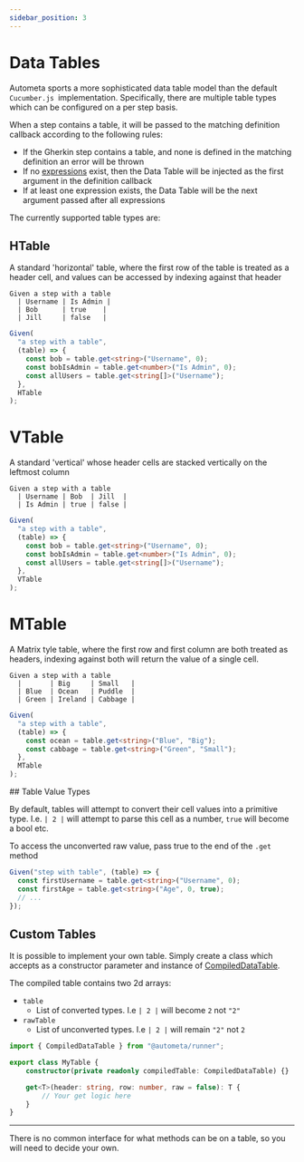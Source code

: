 ```yaml
---
sidebar_position: 3
---
```



# Data Tables

Autometa sports a more sophisticated data table model than the default
`Cucumber.js `implementation. Specifically, there are multiple table types
which can be configured on a per step basis.

When a step contains a table, it will be passed to the matching definition
callback according to the following rules:

- If the Gherkin step contains a table, and none is defined in the matching definition
  an error will be thrown
- If no [expressions](./cucumber_expressions) exist, then the Data Table will
  be injected as the first argument in the definition callback
- If at least one expression exists, the Data Table will be the next argument
  passed after all expressions

The currently supported table types are:

## HTable

A standard 'horizontal' table, where the first row of the table is
treated as a header cell, and values can be accessed by indexing against that header

<Tabs>
  <TabItem value="gherkin" label="Gherkin Datatable">

```gherkin
Given a step with a table
  | Username | Is Admin |
  | Bob      | true    |
  | Jill     | false   |
```

  </TabItem>
  <TabItem value="definition" label="Step Definition">

```ts
Given(
  "a step with a table",
  (table) => {
    const bob = table.get<string>("Username", 0);
    const bobIsAdmin = table.get<number>("Is Admin", 0);
    const allUsers = table.get<string[]>("Username");
  },
  HTable
);
```

  </TabItem>
</Tabs>

# VTable

A standard 'vertical' whose header cells are stacked vertically on the leftmost column

<Tabs>
  <TabItem value="gherkin" label="Gherkin Datatable">

```gherkin
Given a step with a table
  | Username | Bob  | Jill  |
  | Is Admin | true | false |
```

  </TabItem>
  <TabItem value="definition" label="Step Definition">

```ts
Given(
  "a step with a table",
  (table) => {
    const bob = table.get<string>("Username", 0);
    const bobIsAdmin = table.get<number>("Is Admin", 0);
    const allUsers = table.get<string[]>("Username");
  },
  VTable
);
```

  </TabItem>
  
</Tabs>

# MTable

A Matrix tyle table, where the first row and first column are both treated as headers,
indexing against both will return the value of a single cell.

<Tabs>

  <TabItem value="gherkin" label="Gherkin Datatable">

```gherkin
Given a step with a table
  |       | Big     | Small   |
  | Blue  | Ocean   | Puddle  |
  | Green | Ireland | Cabbage |
```

  </TabItem>
  <TabItem value="definition" label="Step Definition">

```ts
Given(
  "a step with a table",
  (table) => {
    const ocean = table.get<string>("Blue", "Big");
    const cabbage = table.get<string>("Green", "Small");
  },
  MTable
);
```

  </TabItem>
  
</Tabs>
## Table Value Types

By default, tables will attempt to convert their cell values into a primitive type.
I.e. `| 2 |` will attempt to parse this cell as a number, `true` will become a bool etc.

To access the unconverted raw value, pass true to the end of the `.get` method

```ts
Given("step with table", (table) => {
  const firstUsername = table.get<string>("Username", 0);
  const firstAge = table.get<string>("Age", 0, true);
  // ...
});
```

## Custom Tables

It is possible to implement your own table. Simply create a class which accepts as a constructor parameter
and instance of [CompiledDataTable](https://github.com/Bendat/autometa/blob/main/packages/gherkin/src/steps/datatables/compiled-data-table.ts).

The compiled table contains two 2d arrays:

- `table`
    - List of converted types. I.e `| 2 |` will become `2` not `"2"`
- `rawTable`
    - List of unconverted types. I.e `| 2 |` will remain `"2"` not `2`

```ts
import { CompiledDataTable } from "@autometa/runner";

export class MyTable {
    constructor(private readonly compiledTable: CompiledDataTable) {}

    get<T>(header: string, row: number, raw = false): T {
        // Your get logic here
    }
}

```

_________________________________________________________

There is no common interface for what methods can be on a table, so you will need to
decide your own.
